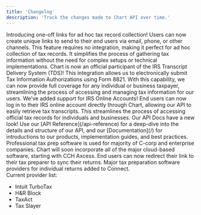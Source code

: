 ```yaml
---
title: 'Changelog'
description: 'Track the changes made to Chart API over time.'
---
```


<Steps>
  <Step title="June 2024">
    Introducing one-off links for ad hoc tax record collection! 
    Users can now create unique links to send to their end users via email, phone, or other channels. 
    This feature requires no integration, making it perfect for ad hoc collection of tax records. 
    It simplifies the process of gathering tax information without the need for complex setups or technical implementations.
  </Step>
  <Step title="April 2024">
    Chart is now an official participant of the IRS Transcript Delivery System (TDS)! 
    This integration allows us to electronically submit Tax Information Authorizations using Form 8821. 
    With this capability, we can now provide full coverage for any individual or business taxpayer, 
    streamlining the process of accessing and managing tax information for our users.
  </Step>
  <Step title="February 2024">
    We've added support for IRS Online Accounts! 
    End users can now log in to their IRS online account directly through Chart, 
    allowing our API to easily retrieve tax transcripts. 
    This streamlines the process of accessing official tax records for individuals and businesses.
  </Step>
  <Step title="January 2024">
    Our API Docs have a new look! 
    Use our [API Reference](/api-reference) for a deep-dive into the details and structure of our API, 
    and our [Documentation](/) for introductions to our products, 
    implementation guides, and best practices.
  </Step>
  <Step title="December 2023">
    Professional tax prep software is used for majority of C-corp and enterprise companies.
    Chart will soon incorporate all of the major cloud-based software, starting with CCH Axcess.
    End users can now redirect their link to their tax preparer to sync their returns.
  </Step>
  <Step title="November 2023">
    Major tax preparation software providers for individual returns added to Connect. <br/>
    Current provider list:
    <ul>
        <li>Intuit TurboTax</li>
        <li>H&R Block</li>
        <li>TaxAct</li>
        <li>Tax Slayer</li>
    </ul>
  </Step>
</Steps>
